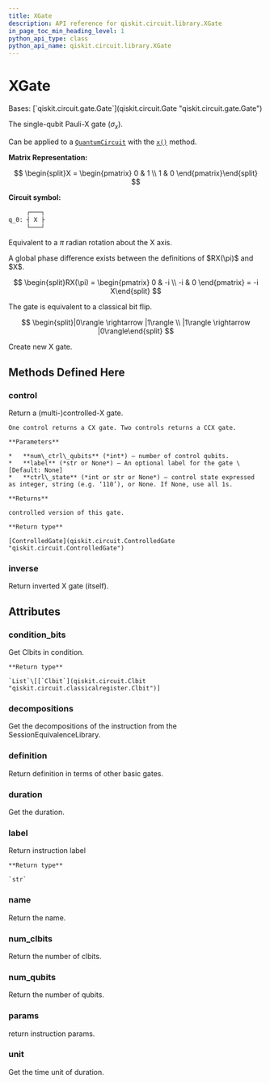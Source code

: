 ```yaml
---
title: XGate
description: API reference for qiskit.circuit.library.XGate
in_page_toc_min_heading_level: 1
python_api_type: class
python_api_name: qiskit.circuit.library.XGate
---
```


# XGate

<Class id="qiskit.circuit.library.XGate" isDedicatedPage={true} github="https://github.com/qiskit/qiskit/tree/stable/0.23/qiskit/circuit/library/standard_gates/x.py" signature="XGate(label=None)">
  Bases: [`qiskit.circuit.gate.Gate`](qiskit.circuit.Gate "qiskit.circuit.gate.Gate")

  The single-qubit Pauli-X gate ($\sigma_x$).

  Can be applied to a [`QuantumCircuit`](qiskit.circuit.QuantumCircuit "qiskit.circuit.QuantumCircuit") with the [`x()`](qiskit.circuit.QuantumCircuit#x "qiskit.circuit.QuantumCircuit.x") method.

  **Matrix Representation:**

$$
\begin{split}X = \begin{pmatrix}
0 & 1 \\
1 & 0
\end{pmatrix}\end{split}
$$

  **Circuit symbol:**

  ```python
       ┌───┐
  q_0: ┤ X ├
       └───┘
  ```

  Equivalent to a $\pi$ radian rotation about the X axis.

  <Admonition title="Note" type="note">
    A global phase difference exists between the definitions of $RX(\pi)$ and $X$.

$$
\begin{split}RX(\pi) = \begin{pmatrix}
0 & -i \\
-i & 0
\end{pmatrix}
= -i X\end{split}
$$
  </Admonition>

  The gate is equivalent to a classical bit flip.

$$
\begin{split}|0\rangle \rightarrow |1\rangle \\
|1\rangle \rightarrow |0\rangle\end{split}
$$

  Create new X gate.

  ## Methods Defined Here

  ### control

  <Function id="qiskit.circuit.library.XGate.control" name="control" signature="XGate.control(num_ctrl_qubits=1, label=None, ctrl_state=None)">
    Return a (multi-)controlled-X gate.

    One control returns a CX gate. Two controls returns a CCX gate.

    **Parameters**

    *   **num\_ctrl\_qubits** (*int*) – number of control qubits.
    *   **label** (*str or None*) – An optional label for the gate \[Default: None]
    *   **ctrl\_state** (*int or str or None*) – control state expressed as integer, string (e.g. ‘110’), or None. If None, use all 1s.

    **Returns**

    controlled version of this gate.

    **Return type**

    [ControlledGate](qiskit.circuit.ControlledGate "qiskit.circuit.ControlledGate")
  </Function>

  ### inverse

  <Function id="qiskit.circuit.library.XGate.inverse" name="inverse" signature="XGate.inverse()">
    Return inverted X gate (itself).
  </Function>

  ## Attributes

  ### condition\_bits

  <Attribute id="qiskit.circuit.library.XGate.condition_bits" name="condition_bits">
    Get Clbits in condition.

    **Return type**

    `List`\[[`Clbit`](qiskit.circuit.Clbit "qiskit.circuit.classicalregister.Clbit")]
  </Attribute>

  ### decompositions

  <Attribute id="qiskit.circuit.library.XGate.decompositions" name="decompositions">
    Get the decompositions of the instruction from the SessionEquivalenceLibrary.
  </Attribute>

  ### definition

  <Attribute id="qiskit.circuit.library.XGate.definition" name="definition">
    Return definition in terms of other basic gates.
  </Attribute>

  ### duration

  <Attribute id="qiskit.circuit.library.XGate.duration" name="duration">
    Get the duration.
  </Attribute>

  ### label

  <Attribute id="qiskit.circuit.library.XGate.label" name="label">
    Return instruction label

    **Return type**

    `str`
  </Attribute>

  ### name

  <Attribute id="qiskit.circuit.library.XGate.name" name="name">
    Return the name.
  </Attribute>

  ### num\_clbits

  <Attribute id="qiskit.circuit.library.XGate.num_clbits" name="num_clbits">
    Return the number of clbits.
  </Attribute>

  ### num\_qubits

  <Attribute id="qiskit.circuit.library.XGate.num_qubits" name="num_qubits">
    Return the number of qubits.
  </Attribute>

  ### params

  <Attribute id="qiskit.circuit.library.XGate.params" name="params">
    return instruction params.
  </Attribute>

  ### unit

  <Attribute id="qiskit.circuit.library.XGate.unit" name="unit">
    Get the time unit of duration.
  </Attribute>
</Class>

